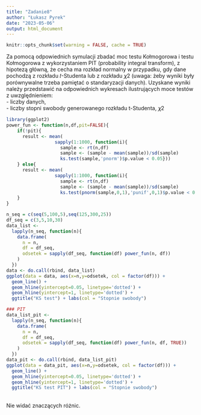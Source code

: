 ---
title: "Zadanie8"
author: "Łukasz Pyrek"
date: "2023-05-06"
output: html_document
---

```{r setup, include=FALSE}
knitr::opts_chunk$set(warning = FALSE, cache = TRUE)
```
Za pomocą odpowiednich symulacji zbadać moc testu Kołmogorowa i testu Kołmogorowa z
wykorzystaniem PIT (probability integral transform), z hipotezą główną, że cecha ma rozkład
normalny w przypadku, gdy dane pochodzą z rozkładu 𝑡-Studenta lub z rozkładu 𝜒2
(uwaga: żeby
wyniki były porównywalne trzeba pamiętać o standaryzacji danych). Uzyskane wyniki należy
przedstawić na odpowiednich wykresach ilustrujących moce testów z uwzględnieniem: <br />
- liczby danych, <br />
- liczby stopni swobody generowanego rozkładu t-Studenta, 𝜒2
```{r}
library(ggplot2)
power_fun <- function(n,df,pit=FALSE){
    if(!pit){
      result <- mean(
                  sapply(1:1000, function(i){
                    sample <- rt(n,df)
                    sample <- (sample - mean(sample))/sd(sample)
                    ks.test(sample,'pnorm')$p.value < 0.05}))
    } else{
      result <- mean(
                  sapply(1:1000, function(i){
                    sample <- rt(n,df)
                    sample <- (sample - mean(sample))/sd(sample)
                    ks.test(pnorm(sample,0,1),'punif',0,1)$p.value < 0.05}))
    }
}

n_seq = c(seq(5,100,5),seq(125,300,25))
df_seq = c(3,5,10,30)
data_list <-
  lapply(n_seq, function(n){
    data.frame(
      n = n,
      df = df_seq,
      odsetek = sapply(df_seq, function(df) power_fun(n, df))
    )  
  })
data <- do.call(rbind, data_list)
ggplot(data = data, aes(x=n,y=odsetek, col = factor(df))) +
  geom_line() + 
  geom_hline(yintercept=0.05, linetype='dotted') + 
  geom_hline(yintercept=1, linetype='dotted') +
  ggtitle("KS test") + labs(col = "Stopnie swobody")

### PIT
data_list_pit <-
  lapply(n_seq, function(n){
    data.frame(
      n = n,
      df = df_seq,
      odsetek = sapply(df_seq, function(df) power_fun(n, df, TRUE))
    )  
  })
data_pit <- do.call(rbind, data_list_pit)
ggplot(data = data_pit, aes(x=n,y=odsetek, col = factor(df))) +
  geom_line() + 
  geom_hline(yintercept=0.05, linetype='dotted') + 
  geom_hline(yintercept=1, linetype='dotted') +
  ggtitle("KS test PIT") + labs(col = "Stopnie swobody")


```
<br />
Nie widać znaczących różnic.
